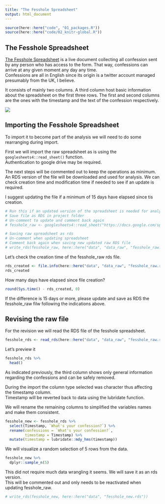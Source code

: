 ```yaml
---
title: "The Fesshole Spreadsheet"
output: html_document
---
```


```r
source(here::here("code", "01_packages.R"))
source(here::here("code/02_knitr-global.R"))
```

## The Fesshole Spreadsheet

[The Fesshole Spreadsheet](https://docs.google.com/spreadsheets/d/1wiUl3SiU6qlRU50WN1sKZ0ERXXj_7WVvF5QFxTMTAaY/edit#gid=1599891978) is a live document collecting all confession sent by any person
who has access to the form.  That way, confessions can arrive at any given moment any day any time.  
Confessions are all in English since its origin is a twitter account managed presumably from the UK, I believe.

It consists of mainly two columns.  A third column host basic information about the spreadsheet 
on the first three rows.  The first and second columns are the ones with the timestamp and
the text of the confession respectively.

<img src="images/01_fesshole-spread.png">

## Importing the Fesshole Spreadsheet

To import it to become part of the analysis we will need to do some rearranging during import.

First we will import the raw spreadsheet as is using the `googlesheets4::read_sheet()` function.  
Authentication to google drive may be required.

The next steps will be commented out to keep the operations as minimum.  An RDS version of the
file will be downloaded and used for analysis.  We can check creation time and modification time
if needed to see if an update is required.

I suggest updating the file if a minimum of 15 days have elapsed since tis creation.

```r
# Run this if an updated version of the spreadsheet is needed for analysis
# Save file as RDS in project folder
# Un-comment to update and comment back again
# fesshole_raw <- googlesheets4::read_sheet("https://docs.google.com/spreadsheets/d/1wiUl3SiU6qlRU50WN1sKZ0ERXXj_7WVvF5QFxTMTAaY/edit#gid=1599891978", col_types = "c"  )

```

```r
# Saving raw spreadsheet as rds
# Un-comment when updating spreadsheet 
# Comment back again when saving new updated raw RDS file
# write_rds(fesshole_raw, here::here("data", "data_raw", "fesshole_raw.rds"))

```

Let's check the creation time of the fesshole_raw rds file.

```r
rds_created <- file.info(here::here("data", "data_raw", "fesshole_raw.rds"))$ctime
rds_created
```

How many days have elapsed since file creation?

```r
round(Sys.time() - rds_created, 0)
```

If the difference is 15 days or more, please update and save as RDS the fesshole_raw filw following the indications above.

## Revising the raw file

For the revision we will read the RDS file of the fesshole spreadsheet.

```r
fesshole_rds <- read_rds(here::here("data", "data_raw", "fesshole_raw.rds"))
```

Let's preview it

```r
fesshole_rds %>% 
  head()
```
As indicated previously, the third column shows only general information regarding the confessions and
can be safely removed.  

During the import the column type selected was character thus affecting the timestamp column.  
Timestamp will be reverted back to data using the lubridate function.

We will rename the remaining columns to simplified the variables names and make them consistent.


```r
fesshole_new <- fesshole_rds %>% 
  select(Timestamp, `What's your confession?`) %>% 
  rename(confessions = `What's your confession?`,
         timestamp = Timestamp) %>% 
  mutate(timestamp = lubridate::mdy_hms(timestamp))

```

We will visualize a random selection of 5 rows from the data.

```r
fesshole_new %>%
  dplyr::sample_n(5)
```

This did not require much data wrangling it seems.  We will save it as an rds version.  
This will be commented out and only needs to be reactivated when updating fesshole_raw.

```r
# write_rds(fesshole_new, here::here("data", "fesshole_new.rds"))
```



















